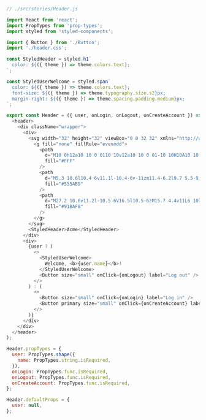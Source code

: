 ```js
// ./src/stories/Header.js

import React from 'react';
import PropTypes from 'prop-types';
import styled from 'styled-components';

import { Button } from './Button';
import './header.css';

const StyledHeader = styled.h1`
  color: ${({ theme }) => theme.colors.text};
`;

const StyledUserWelcome = styled.span`
  color: ${({ theme }) => theme.colors.text};
  font-size: ${({ theme }) => theme.typography.size.s2}px;
  margin-right: ${({ theme }) => theme.spacing.padding.medium}px;
`;

export const Header = ({ user, onLogin, onLogout, onCreateAccount }) => (
  <header>
    <div className="wrapper">
      <div>
        <svg width="32" height="32" viewBox="0 0 32 32" xmlns="http://www.w3.org/2000/svg">
          <g fill="none" fillRule="evenodd">
            <path
              d="M10 0h12a10 10 0 0110 10v12a10 10 0 01-10 10H10A10 10 0 010 22V10A10 10 0 0110 0z"
              fill="#FFF"
            />
            <path
              d="M5.3 10.6l10.4 6v11.1l-10.4-6v-11zm11.4-6.2l9.7 5.5-9.7 5.6V4.4z"
              fill="#555AB9"
            />
            <path
              d="M27.2 10.6v11.2l-10.5 6V16.5l10.5-6zM15.7 4.4v11L6 10l9.7-5.5z"
              fill="#91BAF8"
            />
          </g>
        </svg>
        <StyledHeader>Acme</StyledHeader>
      </div>
      <div>
        {user ? (
          <>
            <StyledUserWelcome>
              Welcome, <b>{user.name}</b>!
            </StyledUserWelcome>
            <Button size="small" onClick={onLogout} label="Log out" />
          </>
        ) : (
          <>
            <Button size="small" onClick={onLogin} label="Log in" />
            <Button primary size="small" onClick={onCreateAccount} label="Sign up" />
          </>
        )}
      </div>
    </div>
  </header>
);

Header.propTypes = {
  user: PropTypes.shape({
    name: PropTypes.string.isRequired,
  }),
  onLogin: PropTypes.func.isRequired,
  onLogout: PropTypes.func.isRequired,
  onCreateAccount: PropTypes.func.isRequired,
};

Header.defaultProps = {
  user: null,
};
```
